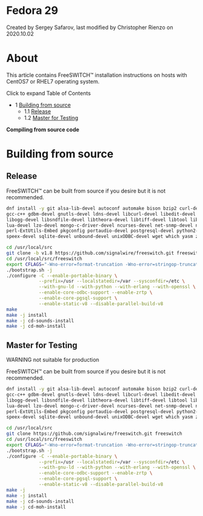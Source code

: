 
# Fedora 29 

 Created by  Sergey Safarov, last modified by  Christopher Rienzo on 2020.10.02

# About

This article contains FreeSWITCH™ installation instructions on hosts with CentOS7 or RHEL7 operating system.

  
Click to expand Table of Contents

* 1 [Building from source](#building-from-source)  
   * 1.1 [Release](#release)  
   * 1.2 [Master for Testing](#master-for-testing)

**Compiling from source code**

# Building from source

## Release

FreeSWITCH™ can be built from source if you desire but it is not recommended.

```bash
dnf install -y git alsa-lib-devel autoconf automake bison bzip2 curl-devel e2fsprogs-devel flite-devel \
gcc-c++ gdbm-devel gnutls-devel ldns-devel libcurl-devel libedit-devel libidn-devel libjpeg-devel libmemcached-devel \
libogg-devel libsndfile-devel libtheora-devel libtiff-devel libtool libuuid-devel libvorbis-devel libxml2-devel \
lua-devel lzo-devel mongo-c-driver-devel ncurses-devel net-snmp-devel nspr-devel openssl-devel opus-devel pcre-devel perl \
perl-ExtUtils-Embed pkgconfig portaudio-devel postgresql-devel python2-devel python-devel soundtouch-devel \
speex-devel sqlite-devel unbound-devel unixODBC-devel wget which yasm zlib-devel speexdsp-devel speex-devel erlang

cd /usr/local/src
git clone -b v1.8 https://github.com/signalwire/freeswitch.git freeswitch
cd /usr/local/src/freeswitch
export CFLAGS="-Wno-error=format-truncation -Wno-error=stringop-truncation"
./bootstrap.sh -j
./configure -C --enable-portable-binary \
            --prefix=/usr --localstatedir=/var --sysconfdir=/etc \
            --with-gnu-ld --with-python --with-erlang --with-openssl \
            --enable-core-odbc-support --enable-zrtp \
            --enable-core-pgsql-support \
            --enable-static-v8 --disable-parallel-build-v8
make
make -j install
make -j cd-sounds-install
make -j cd-moh-install
```

  
## Master for Testing

WARNING not suitable for production

FreeSWITCH™ can be built from source if you desire but it is not recommended.

  
```bash
dnf install -y git alsa-lib-devel autoconf automake bison bzip2 curl-devel e2fsprogs-devel flite-devel \
gcc-c++ gdbm-devel gnutls-devel ldns-devel libcurl-devel libedit-devel libidn-devel libjpeg-devel libmemcached-devel \
libogg-devel libsndfile-devel libtheora-devel libtiff-devel libtool libuuid-devel libvorbis-devel libxml2-devel \
lua-devel lzo-devel mongo-c-driver-devel ncurses-devel net-snmp-devel nspr-devel openssl-devel opus-devel pcre-devel perl \
perl-ExtUtils-Embed pkgconfig portaudio-devel postgresql-devel python2-devel python-devel soundtouch-devel \
speex-devel sqlite-devel unbound-devel unixODBC-devel wget which yasm zlib-devel speexdsp-devel speex-devel erlang

cd /usr/local/src
git clone https://github.com/signalwire/freeswitch.git freeswitch
cd /usr/local/src/freeswitch
export CFLAGS="-Wno-error=format-truncation -Wno-error=stringop-truncation"
./bootstrap.sh -j
./configure -C --enable-portable-binary \
            --prefix=/usr --localstatedir=/var --sysconfdir=/etc \
            --with-gnu-ld --with-python --with-erlang --with-openssl \
            --enable-core-odbc-support --enable-zrtp \
            --enable-core-pgsql-support \
            --enable-static-v8 --disable-parallel-build-v8
make -j
make -j install
make -j cd-sounds-install
make -j cd-moh-install
```
  
  

